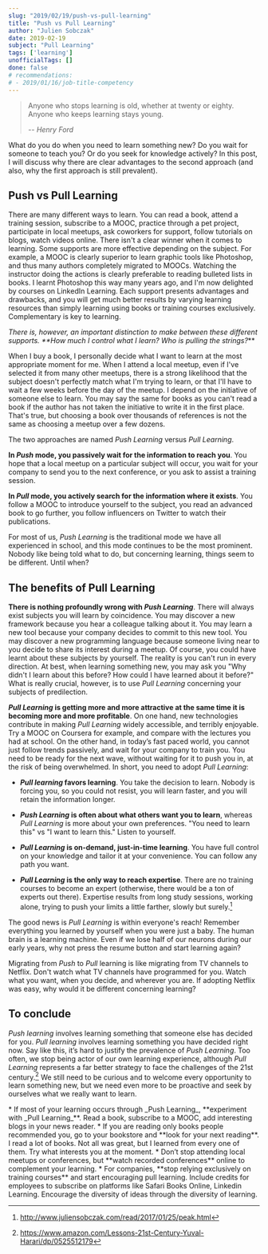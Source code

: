 ```yaml
---
slug: "2019/02/19/push-vs-pull-learning"
title: "Push vs Pull Learning"
author: "Julien Sobczak"
date: 2019-02-19
subject: "Pull Learning"
tags: ['learning']
unofficialTags: []
done: false
# recommendations:
# - 2019/01/16/job-title-competency
---
```



> Anyone who stops learning is old, whether at twenty or eighty. Anyone who keeps learning stays young.
>
> -- <cite>Henry Ford</cite>

<Lead>
What do you do when you need to learn something new? Do you wait for someone to teach you? Or do you seek for knowledge actively? In this post, I will discuss why there are clear advantages to the second approach (and also, why the first approach is still prevalent).
</Lead>

## Push vs Pull Learning

There are many different ways to learn. You can read a book, attend a training session, subscribe to a MOOC, practice through a pet project, participate in local meetups, ask coworkers for support, follow tutorials on blogs, watch videos online. There isn't a clear winner when it comes to learning. Some supports are more effective depending on the subject. For example, a MOOC is clearly superior to learn graphic tools like Photoshop, and thus many authors completely migrated to MOOCs. Watching the instructor doing the actions is clearly preferable to reading bulleted lists in books. I learnt Photoshop this way many years ago, and I'm now delighted by courses on LinkedIn Learning. Each support presents advantages and drawbacks, and you will get much better results by varying learning resources than simply learning using books or training courses exclusively. Complementary is key to learning.

_There is, however, an important distinction to make between these different supports. **How much I control what I learn? Who is pulling the strings?_**

When I buy a book, I personally decide what I want to learn at the most appropriate moment for me. When I attend a local meetup, even if I've selected it from many other meetups, there is a strong likelihood that the subject doesn't perfectly match what I'm trying to learn, or that I'll have to wait a few weeks before the day of the meetup. I depend on the initiative of someone else to learn. You may say the same for books as you can't read a book if the author has not taken the initiative to write it in the first place. That's true, but choosing a book over thousands of references is not the same as choosing a meetup over a few dozens.

The two approaches are named _Push Learning_ versus _Pull Learning_.

**In _Push_ mode, you passively wait for the information to reach you**. You hope that a local meetup on a particular subject will occur, you wait for your company to send you to the next conference, or you ask to assist a training session.

**In _Pull_ mode, you actively search for the information where it exists**. You follow a MOOC to introduce yourself to the subject, you read an advanced book to go further, you follow influencers on Twitter to watch their publications.

For most of us, _Push Learning_ is the traditional mode we have all experienced in school, and this mode continues to be the most prominent. Nobody like being told what to do, but concerning learning, things seem to be different. Until when?

## The benefits of Pull Learning

**There is nothing profoundly wrong with _Push Learning_**. There will always exist subjects you will learn by coincidence. You may discover a new framework because you hear a colleague talking about it. You may learn a new tool because your company decides to commit to this new tool. You may discover a new programming language because someone living near to you decide to share its interest during a meetup. Of course, you could have learnt about these subjects by yourself. The reality is you can't run in every direction. At best, when learning something new, you may ask you "Why didn't I learn about this before? How could I have learned about it before?" What is really crucial, however, is to use _Pull Learning_ concerning your subjects of predilection.

**_Pull Learning_ is getting more and more attractive at the same time it is becoming more and more profitable**. On one hand, new technologies contribute in making _Pull Learning_ widely accessible, and terribly enjoyable. Try a MOOC on Coursera for example, and compare with the lectures you had at school. On the other hand, in today’s fast paced world, you cannot just follow trends passively, and wait for your company to train you. You need to be ready for the next wave, without waiting for it to push you in, at the risk of being overwhelmed. In short, you need to adopt _Pull Learning_:

* **_Pull learning_ favors learning**. You take the decision to learn. Nobody is forcing you, so you could not resist, you will learn faster, and you will retain the information longer.

* **_Push Learning_ is often about what others want you to learn**, whereas _Pull Learning_ is more about your own preferences. "You need to learn this" vs "I want to learn this." Listen to yourself.

* **_Pull Learning_ is on-demand, just-in-time learning**. You have full control on your knowledge and tailor it at your convenience. You can follow any path you want.

* **_Pull Learning_ is the only way to reach expertise**. There are no training courses to become an expert (otherwise, there would be a ton of experts out there). Expertise results from long study sessions, working alone, trying to push your limits a little farther, slowly but surely.[^1]

The good news is _Pull Learning_ is within everyone's reach! Remember everything you learned by yourself when you were just a baby. The human brain is a learning machine. Even if we lose half of our neurons during our early years, why not press the resume button and start learning again?

Migrating from _Push_ to _Pull_ learning is like migrating from TV channels to Netflix. Don't watch what TV channels have programmed for you. Watch what you want, when you decide, and wherever you are. If adopting Netflix was easy, why would it be different concerning learning?

## To conclude

_Push learning_ involves learning something that someone else has decided for you. _Pull learning_ involves learning something you have decided right now. Say like this, it’s hard to justify the prevalence of _Push Learning_. Too often, we stop being actor of our own learning experience, although _Pull Learning_ represents a far better strategy to face the challenges of the 21st century.[^2] We still need to be curious and to welcome every opportunity to learn something new, but we need even more to be proactive and seek by ourselves what we really want to learn.


<Admonition type="note" className="experiment" title="In practice">
* If most of your learning occurs through _Push Learning_, **experiment with _Pull Learning_**. Read a book, subscribe to a MOOC, add interesting blogs in your news reader.
* If you are reading only books people recommended you, go to your bookstore and **look for your next reading**. I read a lot of books. Not all was great, but I learned from every one of them. Try what interests you at the moment.
* Don’t stop attending local meetups or conferences, but **watch recorded conferences** online to complement your learning.
* For companies, **stop relying exclusively on training courses** and start encouraging pull learning. Include credits for employees to subscribe on platforms like Safari Books Online, Linkedin Learning. Encourage the diversity of ideas through the diversity of learning.
</Admonition>

[^1]: http://www.juliensobczak.com/read/2017/01/25/peak.html
[^2]: https://www.amazon.com/Lessons-21st-Century-Yuval-Harari/dp/0525512179
